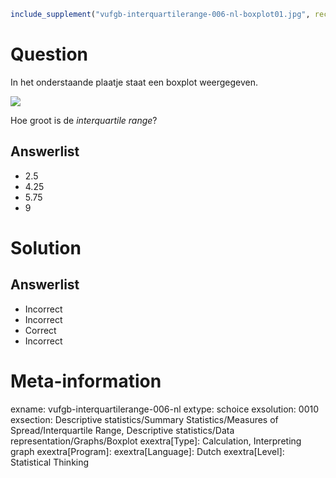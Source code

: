 ```r
include_supplement("vufgb-interquartilerange-006-nl-boxplot01.jpg", recursive = TRUE)
```

Question
========

In het onderstaande plaatje staat een boxplot weergegeven.

![](vufgb-interquartilerange-006-nl-boxplot01.jpg)
  
Hoe groot is de *interquartile range*?  
  
Answerlist
----------
* 2.5
* 4.25
* 5.75
* 9

Solution
========

Answerlist
----------
* Incorrect
* Incorrect
* Correct
* Incorrect

Meta-information
================
exname: vufgb-interquartilerange-006-nl
extype: schoice
exsolution: 0010
exsection: Descriptive statistics/Summary Statistics/Measures of Spread/Interquartile Range, Descriptive statistics/Data representation/Graphs/Boxplot
exextra[Type]: Calculation, Interpreting graph
exextra[Program]: 
exextra[Language]: Dutch
exextra[Level]: Statistical Thinking
